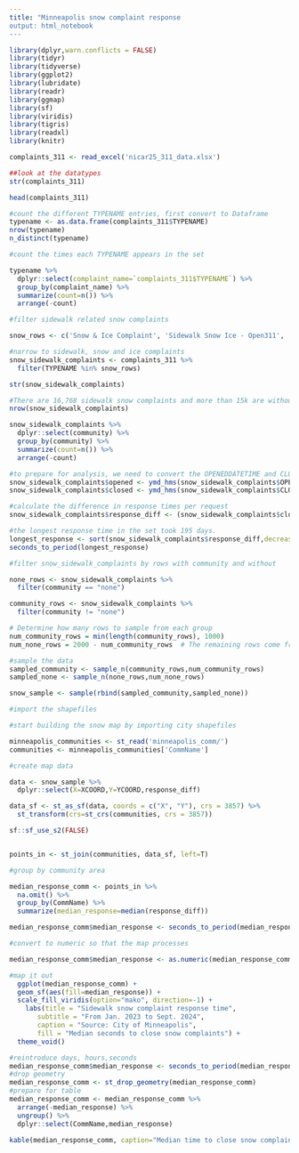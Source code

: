 ```yaml
---
title: "Minneapolis snow complaint response
output: html_notebook
---
```



```r
library(dplyr,warn.conflicts = FALSE)
library(tidyr)
library(tidyverse) 
library(ggplot2)
library(lubridate)
library(readr)
library(ggmap)
library(sf)
library(viridis)
library(tigris)
library(readxl)
library(knitr)
```


```r
complaints_311 <- read_excel('nicar25_311_data.xlsx')
```

```r
##look at the datatypes
str(complaints_311)
```

```r
head(complaints_311)
```


```r
#count the different TYPENAME entries, first convert to Dataframe
typename <- as.data.frame(complaints_311$TYPENAME)
nrow(typename)
n_distinct(typename)


```


```r
#count the times each TYPENAME appears in the set

typename %>%
  dplyr::select(complaint_name=`complaints_311$TYPENAME`) %>%
  group_by(complaint_name) %>% 
  summarize(count=n()) %>% 
  arrange(-count)
```
```r
#filter sidewalk related snow complaints 

snow_rows <- c('Snow & Ice Complaint', 'Sidewalk Snow Ice - Open311', 'Sidewalk Snow and Ice - SS', 'Sidewalk Snow & Ice Complaint', 'Sidewalk Snow and Ice - SS City') 

```

```r
#narrow to sidewalk, snow and ice complaints
snow_sidewalk_complaints <- complaints_311 %>%
  filter(TYPENAME %in% snow_rows)

str(snow_sidewalk_complaints)
```

```r
#There are 16,768 sidewalk snow complaints and more than 15k are without a community
nrow(snow_sidewalk_complaints)

snow_sidewalk_complaints %>% 
  dplyr::select(community) %>% 
  group_by(community) %>% 
  summarize(count=n()) %>% 
  arrange(-count)

```

```r
#to prepare for analysis, we need to convert the OPENEDDATETIME and CLOSEDDATETIME to 
snow_sidewalk_complaints$opened <- ymd_hms(snow_sidewalk_complaints$OPENEDDATETIME)
snow_sidewalk_complaints$closed <- ymd_hms(snow_sidewalk_complaints$CLOSEDDATETIME)

```

```r
#calculate the difference in response times per request
snow_sidewalk_complaints$response_diff <- (snow_sidewalk_complaints$closed - snow_sidewalk_complaints$opened)

```

```r
#the longest response time in the set took 195 days.
longest_response <- sort(snow_sidewalk_complaints$response_diff,decreasing=TRUE)[1]
seconds_to_period(longest_response)
```

```r
#filter snow_sidewalk_complaints by rows with community and without

none_rows <- snow_sidewalk_complaints %>%
  filter(community == "none")

community_rows <- snow_sidewalk_complaints %>%
  filter(community != "none")
```

```r
# Determine how many rows to sample from each group
num_community_rows = min(length(community_rows), 1000)
num_none_rows = 2000 - num_community_rows  # The remaining rows come from the 'none' group

```


```r
#sample the data
sampled_community <- sample_n(community_rows,num_community_rows)
sampled_none <- sample_n(none_rows,num_none_rows)

snow_sample <- sample(rbind(sampled_community,sampled_none))

```

```r

#import the shapefiles

#start building the snow map by importing city shapefiles

minneapolis_communities <- st_read('minneapolis_comm/')
communities <- minneapolis_communities['CommName']


```

```r
#create map data

data <- snow_sample %>%
  dplyr::select(X=XCOORD,Y=YCOORD,response_diff)

data_sf <- st_as_sf(data, coords = c("X", "Y"), crs = 3857) %>%
  st_transform(crs=st_crs(communities, crs = 3857))

sf::sf_use_s2(FALSE)


points_in <- st_join(communities, data_sf, left=T)

```

```r
#group by community area

median_response_comm <- points_in %>% 
  na.omit() %>% 
  group_by(CommName) %>% 
  summarize(median_response=median(response_diff))

median_response_comm$median_response <- seconds_to_period(median_response_comm$median_response)

#convert to numeric so that the map processes

median_response_comm$median_response <- as.numeric(median_response_comm$median_response)

```


```r
#map it out
  ggplot(median_response_comm) +
  geom_sf(aes(fill=median_response)) +
  scale_fill_viridis(option="mako", direction=-1) +
    labs(title = "Sidewalk snow complaint response time",
       subtitle = "From Jan. 2023 to Sept. 2024",
       caption = "Source: City of Minneapolis",
       fill = "Median seconds to close snow complaints") +
  theme_void()
```

```r
#reintroduce days, hours,seconds
median_response_comm$median_response <- seconds_to_period(median_response_comm$median_response)
#drop geometry
median_response_comm <- st_drop_geometry(median_response_comm)
#prepare for table
median_response_comm <- median_response_comm %>% 
  arrange(-median_response) %>%
  ungroup() %>% 
  dplyr::select(CommName,median_response)


```

```r
kable(median_response_comm, caption="Median time to close snow complaint")
```


